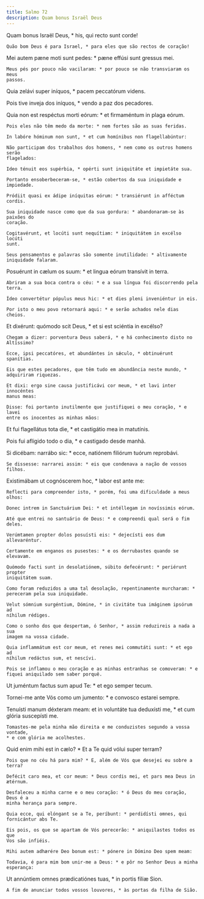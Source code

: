 ```yaml
---
title: Salmo 72
description: Quam bonus Israël Deus
---
```


<div class="side-by-side not-content">

Quam bonus Israël Deus, \* his, qui recto sunt corde!

    Quão bom Deus é para Israel, * para eles que são rectos de coração!

Mei autem pæne moti sunt pedes: \* pæne effúsi sunt gressus mei.

    Meus pés por pouco não vacilaram: * por pouco se não transviaram os meus
    passos.

Quia zelávi super iníquos, \* pacem peccatórum videns.</span>

Pois tive inveja dos iníquos, \* vendo a paz dos pecadores.

  <span>
    Quia non est respéctus morti eórum: * et firmaméntum in plaga eórum.
 
    Pois eles não têm medo da morte: * nem fortes são as suas feridas.
 
    In labóre hóminum non sunt, * et cum homínibus non flagellabúntur:
 
    Não participam dos trabalhos dos homens, * nem como os outros homens serão
    flagelados:
 
    Ideo ténuit eos supérbia, * opérti sunt iniquitáte et impietáte sua.
 
    Portanto ensoberbeceram-se, * estão cobertos da sua iniquidade e impiedade.
 
    Pródiit quasi ex ádipe iníquitas eórum: * transiérunt in afféctum cordis.
 
    Sua iniquidade nasce como que da sua gordura: * abandonaram-se às paixões do
    coração.
 
    Cogitavérunt, et locúti sunt nequítiam: * iniquitátem in excélso locúti
    sunt.
 
    Seus pensamentos e palavras são somente inutilidade: * altivamente
    iniquidade falaram.

Posuérunt in cælum os suum: \* et lingua eórum transívit in terra.

    Abriram a sua boca contra o céu: * e a sua língua foi discorrendo pela
    terra.

    Ídeo convertétur pópulus meus hic: * et dies pleni inveniéntur in eis.

    Por isto o meu povo retornará aqui: * e serão achados nele dias cheios.

Et dixérunt: quómodo scit Deus, \* et si est sciéntia in excélso?

    Chegam a dizer: porventura Deus saberá, * e há conhecimento disto no
    Altíssimo?

    Ecce, ipsi peccatóres, et abundántes in sǽculo, * obtinuérunt spanítias.

    Eis que estes pecadores, que têm tudo em abundância neste mundo, *
    adquiriram riquezas.

    Et dixi: ergo sine causa justificávi cor meum, * et lavi inter innocéntes
    manus meas:

    Disse: foi portanto inutilmente que justifiquei o meu coração, * e lavei
    entre os inocentes as minhas mãos:

Et fui flagellátus tota die, \* et castigátio mea in matutínis.</span>

Pois fui afligido todo o dia, \* e castigado desde manhã.

  <span>
    Si dicébam: narrábo sic: * ecce, natiónem filiórum tuórum reprobávi.
 
    Se dissesse: narrarei assim: * eis que condenava a nação de vossos filhos.

Existimábam ut cognóscerem hoc, \* labor est ante me:

    Reflecti para compreender isto, * porém, foi uma dificuldade a meus olhos:

    Donec intrem in Sanctuárium Dei: * et intéllegam in novíssimis eórum.

    Até que entrei no santuário de Deus: * e compreendi qual será o fim deles.

    Verúmtamen propter dolos posuísti eis: * dejecísti eos dum allevaréntur.

    Certamente em enganos os pusestes: * e os derrubastes quando se elevavam.

    Quómodo facti sunt in desolatiónem, súbito defecérunt: * periérunt propter
    iniquitátem suam.

    Como foram reduzidos a uma tal desolação, repentinamente murcharam: *
    pereceram pela sua iniquidade.

    Velut sómnium surgéntium, Dómine, * in civitáte tua imáginem ipsórum ad
    níhilum rédiges.

    Como o sonho dos que despertam, ó Senhor, * assim reduzireis a nada a sua
    imagem na vossa cidade.

    Quia inflammátum est cor meum, et renes mei commutáti sunt: * et ego ad
    níhilum redáctus sum, et nescívi.

    Pois se inflamou o meu coração e as minhas entranhas se comoveram: * e
    fiquei aniquilado sem saber porquê.

Ut juméntum factus sum apud Te: \* et ego semper tecum.</span>

Tornei-me ante Vós como um jumento: \* e convosco estarei sempre.

  <span>
    Tenuísti manum déxteram meam: et in voluntáte tua deduxísti me, * et cum
    glória suscepísti me.
 
    Tomastes-me pela minha mão direita e me conduzistes segundo a vossa vontade,
    * e com glória me acolhestes.

Quid enim mihi est in cælo? \* Et a Te quid vólui super terram?

    Pois que no céu há para mim? * E, além de Vós que desejei eu sobre a terra?

    Defécit caro mea, et cor meum: * Deus cordis mei, et pars mea Deus in
    ætérnum.

    Desfaleceu a minha carne e o meu coração: * ó Deus do meu coração, Deus é a
    minha herança para sempre.

    Quia ecce, qui elóngant se a Te, períbunt: * perdidísti omnes, qui
    fornicántur abs Te.

    Eis pois, os que se apartam de Vós perecerão: * aniquilastes todos os que
    Vos são infiéis.

    Mihi autem adhærére Deo bonum est: * pónere in Dómino Deo spem meam:

    Todavia, é para mim bom unir-me a Deus: * e pôr no Senhor Deus a minha
    esperança:

Ut annúntiem omnes prædicatiónes tuas, \* in portis fíliæ Sion.

    A fim de anunciar todos vossos louvores, * às portas da filha de Sião.

</div>
